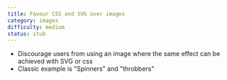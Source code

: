 ```yaml
---
title: Favour CSS and SVG over images
category: images
difficulty: medium
status: stub
---
```


- Discourage users from using an image where the same effect can be achieved with SVG or css
- Classic example is "Spinners" and "throbbers"
